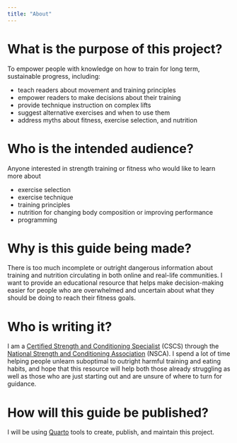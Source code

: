 ```yaml
---
title: "About"
---
```


# What is the purpose of this project?

To empower people with knowledge on how to train for long term, sustainable progress, including:

* teach readers about movement and training principles
* empower readers to make decisions about their training
* provide technique instruction on complex lifts
* suggest alternative exercises and when to use them
* address myths about fitness, exercise selection, and nutrition

# Who is the intended audience?

Anyone interested in strength training or fitness who would like to learn more about

* exercise selection
* exercise technique 
* training principles
* nutrition for changing body composition or improving performance
* programming

# Why is this guide being made?

There is too much incomplete or outright dangerous information about training and nutrition circulating in both online and real-life communities. I want to provide an educational resource that helps make decision-making easier for people who are overwhelmed and uncertain about what they should be doing to reach their fitness goals.

# Who is writing it?

I am a [Certified Strength and Conditioning Specialist](https://www.nsca.com/certification/cscs/) (CSCS) through the [National Strength and Conditioning Association](https://www.nsca.com/) (NSCA). I spend a lot of time helping people unlearn suboptimal to outright harmful training and eating habits, and hope that this resource will help both those already struggling as well as those who are just starting out and are unsure of where to turn for guidance. 

# How will this guide be published?

I will be using [Quarto](https://quarto.org/) tools to create, publish, and maintain this project.
